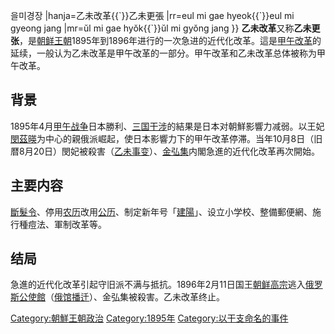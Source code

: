 {{Unreferenced|time=2021-11-29T01:17:21+00:00}}
{{Infobox Korean name
|hangul=을미개혁{{`}}을미경장
|hanja=乙未改革{{`}}乙未更張
|rr=eul mi gae hyeok{{`}}eul mi gyeong jang
|mr=ŭl mi gae hyŏk{{`}}ŭl mi gyŏng jang  
}}
'''乙未改革'''又称'''乙未更张'''，是[[朝鲜王朝|朝鲜王朝]]1895年到1896年进行的一次急进的近代化改革。這是[[甲午改革|甲午改革]]的延续，一般认为乙未改革是甲午改革的一部分。甲午改革和乙未改革总体被称为甲午改革。

== 背景 ==
1895年4月[[甲午战争|甲午战争]]日本勝利、[[三国干涉|三国干涉]]的結果是日本对朝鮮影響力减弱。以王妃[[閔茲暎|閔茲暎]]为中心的親俄派崛起，使日本影響力下的甲午改革停滞。当年10月8日（旧暦8月20日）閔妃被殺害（[[乙未事变|乙未事变]]）、[[金弘集_(朝鮮)|金弘集]]内閣急進的近代化改革再次開始。

== 主要内容 ==
[[斷髮令|斷髮令]]、停用[[农历|农历]]改用[[公历|公历]]、制定新年号「[[建陽_(朝鮮高宗)|建陽]]」、设立小学校、整備郵便網、施行種痘法、軍制改革等。

== 结局 ==
急進的近代化改革引起守旧派不满与抵抗。1896年2月11日国王[[朝鲜高宗|朝鲜高宗]]逃入[[俄罗斯|俄罗斯]][[公使館|公使館]]（[[俄馆播迁|俄馆播迁]]）、金弘集被殺害。乙未改革终止。

{{甲午戰爭}}
{{李氏朝鲜历史事件}}
[[Category:朝鮮王朝政治|Category:朝鮮王朝政治]]
[[Category:1895年|Category:1895年]]
[[Category:以干支命名的事件|Category:以干支命名的事件]]